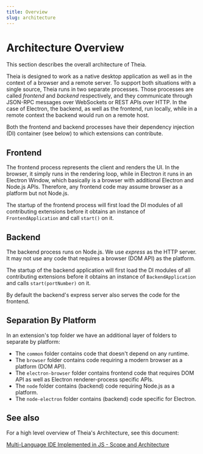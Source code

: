 ```yaml
---
title: Overview
slug: architecture
---
```


# Architecture Overview

This section describes the overall architecture of Theia.

Theia is designed to work as a native desktop application as well as in the
context of a browser and a remote server. To support both situations with a
single source, Theia runs in two separate processes. Those processes are called
_frontend_ and _backend_ respectively, and they communicate through JSON-RPC
messages over WebSockets or REST APIs over HTTP. In the case of Electron, the
backend, as well as the frontend, run locally, while in a remote context the
backend would run on a remote host.

Both the frontend and backend processes have their dependency injection (DI)
container (see below) to which extensions can contribute.

## Frontend

The frontend process represents the client and renders the UI. In the browser,
it simply runs in the rendering loop, while in Electron it runs in an Electron
Window, which basically is a browser with additional Electron and Node.js APIs.
Therefore, any frontend code may assume browser as a platform but not Node.js.

The startup of the frontend process will first load the DI modules of all
contributing extensions before it obtains an instance of `FrontendApplication`
and call `start()` on it.

## Backend

The backend process runs on Node.js. We use _express_ as the HTTP server. It
may not use any code that requires a browser (DOM API) as the platform.

The startup of the backend application will first load the DI modules of all
contributing extensions before it obtains an instance of `BackendApplication`
and calls `start(portNumber)` on it.

By default the backend's express server also serves the code for the frontend.

## Separation By Platform

In an extension's top folder we have an additional layer of folders to separate
by platform:

 - The `common` folder contains code that doesn't depend on any runtime.
 - The `browser` folder contains code requiring a modern browser as a platform
   (DOM API).
 - The `electron-browser` folder contains frontend code that requires DOM API
   as well as Electron renderer-process specific APIs.
 - The `node` folder contains (backend) code requiring Node.js as a platform.
 - The `node-electron` folder contains (backend) code specific for Electron.

## See also

For a high level overview of Theia's Architecture, see this document:

[Multi-Language IDE Implemented in JS - Scope and Architecture](https://docs.google.com/document/d/1aodR1LJEF_zu7xBis2MjpHRyv7JKJzW7EWI9XRYCt48)
